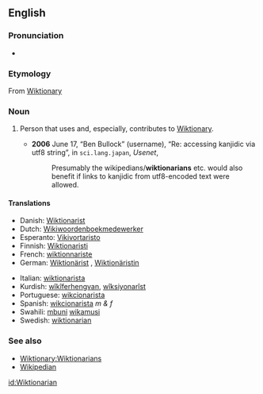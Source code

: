 ==English==
{{rfv}}

===Pronunciation===
* {{IPA|[ˈwɪk.ʃəˌnɛ.ɹi.ən]}}

===Etymology===
From [[Wiktionary]]

===Noun===
{{en-noun}}

# {{context|Wiktionary jargon}} Person that uses and, especially, contributes to [[Wiktionary]].
#* '''2006''' June 17, “Ben Bullock” (username), “Re: accessing kanjidic via utf8 string”,<sup >[http://groups.google.com/group/sci.lang.japan/msg/c8eeacea3359a786 ]</sup> in <tt>sci.lang.japan</tt>, ''Usenet'',
#*: Presumably the wikipedians/'''wiktionarians''' etc. would also benefit if links to kanjidic from utf8-encoded text were allowed.

====Translations====
{{top}}
* Danish: [[Wiktionarist]]
* Dutch: [[Wikiwoordenboekmedewerker]]
* Esperanto: [[Vikivortaristo]]
* Finnish: [[Wiktionaristi]]
* French: [[wiktionnariste]]
* German: [[Wiktionärist]] {{m}}, [[Wiktionäristin]] {{f}}
{{mid}}
* Italian: [[wiktionarista]]
* Kurdish: [[wîkîferhengvan]], [[wîksiyonarîst]]
* Portuguese: [[wikcionarista]]
* Spanish: [[wikcionarista]] ''m & f''
* Swahili: [[mbuni]] [[wikamusi]]
* Swedish: [[#Swedish|wiktionarian]]
{{bottom}}

===See also===
* [[Wiktionary:Wiktionarians]]
* [[Wikipedian]]

[[id:Wiktionarian]]